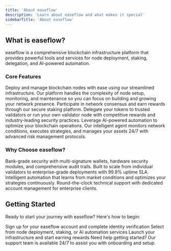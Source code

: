 ```yaml
---
title: 'About easeflow'
description: 'Learn about easeflow and what makes it special'
sidebarTitle: 'About easeflow'
---
```


## What is easeflow?

easeflow is a comprehensive blockchain infrastructure platform that provides powerful tools and services for node deployment, staking, delegation, and AI-powered automation.

### Core Features

<AccordionGroup>
  <Accordion icon="server" title="Node Deployment">
    Deploy and manage blockchain nodes with ease using our streamlined infrastructure. 
    Our platform handles the complexity of node setup, monitoring, and maintenance so you can 
    focus on building and growing your network presence.
  </Accordion>
  <Accordion icon="coins" title="Staking & Delegation">
    Participate in network consensus and earn rewards through our secure staking platform.
    Delegate your tokens to trusted validators or run your own validator node with 
    competitive rewards and industry-leading security practices.
  </Accordion>
  <Accordion icon="robot" title="floAgent AI Automation">
    Leverage AI-powered automation to optimize your blockchain operations.
    Our intelligent agent monitors network conditions, executes strategies, and 
    manages your assets 24/7 with advanced risk management protocols.
  </Accordion>
</AccordionGroup>

### Why Choose easeflow?

<CardGroup>
  <Card title="Enterprise Security" icon="shield-check">
    Bank-grade security with multi-signature wallets, hardware security modules, and comprehensive audit trails.
  </Card>
  <Card title="Scalable Infrastructure" icon="chart-line">
    Built to scale from individual validators to enterprise-grade deployments with 99.9% uptime SLA.
  </Card>
  <Card title="AI-Powered Optimization" icon="brain">
    Intelligent automation that learns from market conditions and optimizes your strategies continuously.
  </Card>
  <Card title="24/7 Support" icon="headset">
    Round-the-clock technical support with dedicated account management for enterprise clients.
  </Card>
</CardGroup>

## Getting Started

Ready to start your journey with easeflow? Here's how to begin:

<Steps>
  <Step title="Create Account">
    Sign up for your easeflow account and complete identity verification
  </Step>
  <Step title="Choose Your Service">
    Select from node deployment, staking, or AI automation services
  </Step>
  <Step title="Deploy & Earn">
    Launch your infrastructure and start earning rewards
  </Step>
</Steps>

<Note>
Need help getting started? Our support team is available 24/7 to assist you with onboarding and setup.
</Note> 